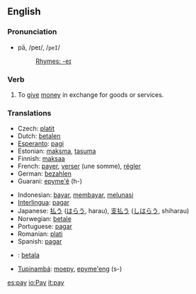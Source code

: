 ==English==

===Pronunciation===
*pā, /peɪ/, /<tt>peI</tt>/
*:[[Rhymes:English:-eɪ|Rhymes: -eɪ]]

=== Verb ===
{{en-infl-irreg|pay|pays|paying|paid|paid}}
# To [[give]] [[money]] in exchange for goods or services.

=== Translations ===
{{top}}
*Czech: [[platit]]
*Dutch: [[betalen]]
*[[Esperanto]]: [[pagi]]
*Estonian: [[maksma]], [[tasuma]]
*Finnish: [[maksaa]]
*French: [[payer]], [[verser]] (une somme), [[régler]]
*German: [[bezahlen]]
*Guarani: [[epyme'ẽ]] (h-)
{{mid}}
*Indonesian: [[bayar]], [[bayar|membayar]], [[lunas|melunasi]]
*[[Interlingua]]: [[pagar]]
*Japanese: [[払う]] ([[はらう]], harau), [[支払う]] ([[しはらう]], shiharau)
*Norwegian: [[betale]]
*Portuguese: [[pagar]]
*Romanian: [[plati]] 
*Spanish: [[pagar]]
*{{sv}}: [[betala]]
*[[Tupinambá]]: [[moepy]], [[epyme'eng]] (s-)
{{bottom}}

[[es:pay]]
[[io:Pay]]
[[it:pay]]